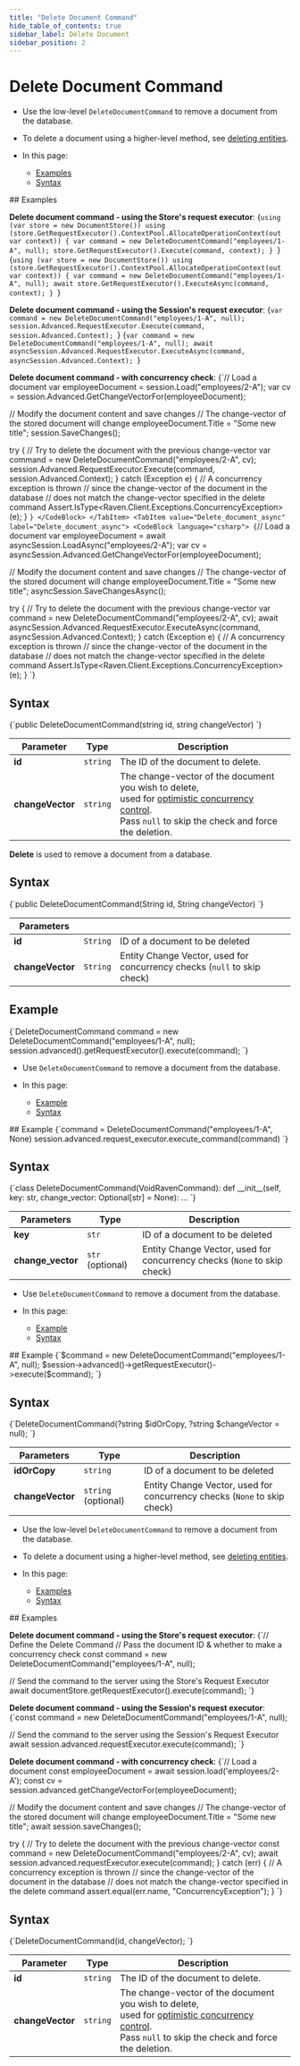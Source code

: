 ---
title: "Delete Document Command"
hide_table_of_contents: true
sidebar_label: Delete Document
sidebar_position: 2
---




# Delete Document Command
<LanguageSwitcher supportedLanguages={supportedLanguages} />
<LanguageContent language="csharp">


<Admonition type="note" title="Note">

* Use the low-level `DeleteDocumentCommand` to remove a document from the database.

* To delete a document using a higher-level method, see [deleting entities](../../../client-api/session/deleting-entities.mdx).  

* In this page:

    * [Examples](../../../client-api/commands/documents/delete.mdx#examples)
    * [Syntax](../../../client-api/commands/documents/delete.mdx#syntax)

</Admonition>
## Examples

<Admonition type="note" title="Note">

**Delete document command - using the Store's request executor**:
<Tabs groupId='languageSyntax'>
<TabItem value="Delete_document" label="Delete_document">
<CodeBlock language="csharp">
{`using (var store = new DocumentStore())
using (store.GetRequestExecutor().ContextPool.AllocateOperationContext(out var context))
{
    var command = new DeleteDocumentCommand("employees/1-A", null);
    store.GetRequestExecutor().Execute(command, context);
}
`}
</CodeBlock>
</TabItem>
<TabItem value="Delete_document_async" label="Delete_document_async">
<CodeBlock language="csharp">
{`using (var store = new DocumentStore())
using (store.GetRequestExecutor().ContextPool.AllocateOperationContext(out var context))
{
    var command = new DeleteDocumentCommand("employees/1-A", null);
    await store.GetRequestExecutor().ExecuteAsync(command, context);
}
`}
</CodeBlock>
</TabItem>
</Tabs>

</Admonition>
<Admonition type="note" title="Note">

**Delete document command - using the Session's request executor**:
<Tabs groupId='languageSyntax'>
<TabItem value="Delete_document" label="Delete_document">
<CodeBlock language="csharp">
{`var command = new DeleteDocumentCommand("employees/1-A", null);
session.Advanced.RequestExecutor.Execute(command, session.Advanced.Context);
`}
</CodeBlock>
</TabItem>
<TabItem value="Delete_document_async" label="Delete_document_async">
<CodeBlock language="csharp">
{`var command = new DeleteDocumentCommand("employees/1-A", null);
await asyncSession.Advanced.RequestExecutor.ExecuteAsync(command, asyncSession.Advanced.Context);
`}
</CodeBlock>
</TabItem>
</Tabs>

</Admonition>
<Admonition type="note" title="Note">

**Delete document command - with concurrency check**:
<Tabs groupId='languageSyntax'>
<TabItem value="Delete_document" label="Delete_document">
<CodeBlock language="csharp">
{`// Load a document
var employeeDocument = session.Load<Employee>("employees/2-A");
var cv = session.Advanced.GetChangeVectorFor(employeeDocument);

// Modify the document content and save changes
// The change-vector of the stored document will change
employeeDocument.Title = "Some new title";
session.SaveChanges();

try
{
    // Try to delete the document with the previous change-vector
    var command = new DeleteDocumentCommand("employees/2-A", cv);
    session.Advanced.RequestExecutor.Execute(command, session.Advanced.Context);
}
catch (Exception e)
{
    // A concurrency exception is thrown
    // since the change-vector of the document in the database
    // does not match the change-vector specified in the delete command
    Assert.IsType<Raven.Client.Exceptions.ConcurrencyException>(e);
}
`}
</CodeBlock>
</TabItem>
<TabItem value="Delete_document_async" label="Delete_document_async">
<CodeBlock language="csharp">
{`// Load a document
var employeeDocument = await asyncSession.LoadAsync<Employee>("employees/2-A");
var cv = asyncSession.Advanced.GetChangeVectorFor(employeeDocument);

// Modify the document content and save changes
// The change-vector of the stored document will change
employeeDocument.Title = "Some new title";
asyncSession.SaveChangesAsync();

try
{
    // Try to delete the document with the previous change-vector
    var command = new DeleteDocumentCommand("employees/2-A", cv);
    await asyncSession.Advanced.RequestExecutor.ExecuteAsync(command, asyncSession.Advanced.Context);
}
catch (Exception e)
{
    // A concurrency exception is thrown
    // since the change-vector of the document in the database
    // does not match the change-vector specified in the delete command
    Assert.IsType<Raven.Client.Exceptions.ConcurrencyException>(e);
}
`}
</CodeBlock>
</TabItem>
</Tabs>

</Admonition>


## Syntax

<TabItem value="syntax" label="syntax">
<CodeBlock language="csharp">
{`public DeleteDocumentCommand(string id, string changeVector)
`}
</CodeBlock>
</TabItem>

| Parameter        | Type     | Description                                                                                                                                                                                                                                             |
|------------------|----------|---------------------------------------------------------------------------------------------------------------------------------------------------------------------------------------------------------------------------------------------------------|
| **id**           | `string` | The ID of the document to delete.                                                                                                                                                                                                                       |
| **changeVector** | `string` | The change-vector of the document you wish to delete,<br/>used for [optimistic concurrency control](../../../server/clustering/replication/change-vector.mdx#concurrency-control-&-change-vectors).<br/>Pass `null` to skip the check and force the deletion. |




</LanguageContent>
<LanguageContent language="java">


**Delete** is used to remove a document from a database.

## Syntax

<TabItem value="delete_interface" label="delete_interface">
<CodeBlock language="java">
{`public DeleteDocumentCommand(String id, String changeVector)
`}
</CodeBlock>
</TabItem>

| Parameters | | |
| ------------- | ------------- | ----- |
| **id** | `String` | ID of a document to be deleted |
| **changeVector** | `String` | Entity Change Vector, used for concurrency checks (`null` to skip check) |

## Example

<TabItem value="delete_sample" label="delete_sample">
<CodeBlock language="java">
{`DeleteDocumentCommand command = new DeleteDocumentCommand("employees/1-A", null);
session.advanced().getRequestExecutor().execute(command);
`}
</CodeBlock>
</TabItem>


</LanguageContent>
<LanguageContent language="python">


<Admonition type="note" title="Note">

* Use `DeleteDocumentCommand` to remove a document from the database.

* In this page:

    * [Example](../../../client-api/commands/documents/delete.mdx#example)
    * [Syntax](../../../client-api/commands/documents/delete.mdx#syntax)

</Admonition>
## Example

<TabItem value="delete_sample" label="delete_sample">
<CodeBlock language="python">
{`command = DeleteDocumentCommand("employees/1-A", None)
session.advanced.request_executor.execute_command(command)
`}
</CodeBlock>
</TabItem>




## Syntax

<TabItem value="delete_interface" label="delete_interface">
<CodeBlock language="python">
{`class DeleteDocumentCommand(VoidRavenCommand):
    def __init__(self, key: str, change_vector: Optional[str] = None): ...
`}
</CodeBlock>
</TabItem>

| Parameters | Type | Description |
|------------|------|-------------|
| **key**           | `str` | ID of a document to be deleted |
| **change_vector** | `str` (optional) | Entity Change Vector, used for concurrency checks (`None` to skip check) |




</LanguageContent>
<LanguageContent language="php">


<Admonition type="note" title="Note">

* Use `DeleteDocumentCommand` to remove a document from the database.

* In this page:

    * [Example](../../../client-api/commands/documents/delete.mdx#example)
    * [Syntax](../../../client-api/commands/documents/delete.mdx#syntax)

</Admonition>
## Example

<TabItem value="delete_sample" label="delete_sample">
<CodeBlock language="php">
{`$command = new DeleteDocumentCommand("employees/1-A", null);
$session->advanced()->getRequestExecutor()->execute($command);
`}
</CodeBlock>
</TabItem>




## Syntax

<TabItem value="delete_interface" label="delete_interface">
<CodeBlock language="php">
{`DeleteDocumentCommand(?string $idOrCopy, ?string $changeVector = null);
`}
</CodeBlock>
</TabItem>

| Parameters | Type | Description |
|------------|------|-------------|
| **idOrCopy** | `string` | ID of a document to be deleted |
| **changeVector** | `string` (optional) | Entity Change Vector, used for concurrency checks (`None` to skip check) |




</LanguageContent>
<LanguageContent language="nodejs">


<Admonition type="note" title="Note">

* Use the low-level `DeleteDocumentCommand` to remove a document from the database.

* To delete a document using a higher-level method, see [deleting entities](../../../client-api/session/deleting-entities.mdx).

* In this page:

    * [Examples](../../../client-api/commands/documents/delete.mdx#examples)
    * [Syntax](../../../client-api/commands/documents/delete.mdx#syntax)

</Admonition>
## Examples

<Admonition type="note" title="Note">

**Delete document command - using the Store's request executor**:
<TabItem value="delete_document_1" label="delete_document_1">
<CodeBlock language="js">
{`// Define the Delete Command
// Pass the document ID & whether to make a concurrency check
const command = new DeleteDocumentCommand("employees/1-A", null);

// Send the command to the server using the Store's Request Executor
await documentStore.getRequestExecutor().execute(command);
`}
</CodeBlock>
</TabItem>

</Admonition>
<Admonition type="note" title="Note">

**Delete document command - using the Session's request executor**:
<TabItem value="delete_document_2" label="delete_document_2">
<CodeBlock language="js">
{`const command = new DeleteDocumentCommand("employees/1-A", null);

// Send the command to the server using the Session's Request Executor
await session.advanced.requestExecutor.execute(command);
`}
</CodeBlock>
</TabItem>

</Admonition>
<Admonition type="note" title="Note">

**Delete document command - with concurrency check**:
<TabItem value="delete_document_3" label="delete_document_3">
<CodeBlock language="js">
{`// Load a document
const employeeDocument = await session.load('employees/2-A');
const cv = session.advanced.getChangeVectorFor(employeeDocument);

// Modify the document content and save changes
// The change-vector of the stored document will change
employeeDocument.Title = "Some new title";
await session.saveChanges();

try  \{
    // Try to delete the document with the previous change-vector
    const command = new DeleteDocumentCommand("employees/2-A", cv);
    await session.advanced.requestExecutor.execute(command);
\}
catch (err) \{
    // A concurrency exception is thrown 
    // since the change-vector of the document in the database
    // does not match the change-vector specified in the delete command
    assert.equal(err.name, "ConcurrencyException");
\}
`}
</CodeBlock>
</TabItem>

</Admonition>


## Syntax

<TabItem value="syntax" label="syntax">
<CodeBlock language="js">
{`DeleteDocumentCommand(id, changeVector);
`}
</CodeBlock>
</TabItem>

| Parameter        | Type     | Description                                                                                                                                                                                                                                             |
|------------------|----------|---------------------------------------------------------------------------------------------------------------------------------------------------------------------------------------------------------------------------------------------------------|
| **id**           | `string` | The ID of the document to delete.                                                                                                                                                                                                                       |
| **changeVector** | `string` | The change-vector of the document you wish to delete,<br/>used for [optimistic concurrency control](../../../server/clustering/replication/change-vector.mdx#concurrency-control-&-change-vectors).<br/>Pass `null` to skip the check and force the deletion. |




</LanguageContent>

<!---
### Commands
- [Get document](../../../client-api/commands/documents/get)
- [Put document](../../../client-api/commands/documents/put)
- [Send multiple commands using a batch](../../../client-api/commands/batches/how-to-send-multiple-commands-using-a-batch)


-->